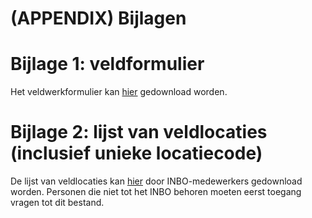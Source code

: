 # (APPENDIX) Bijlagen {.unnumbered}

# Bijlage 1: veldformulier {#veldformulier}

Het veldwerkformulier kan [hier](https://docs.google.com/spreadsheets/d/1sWFkdzMlyaL4iSN8bBfETIbfSq_ITkyC/edit#gid=838496352) gedownload worden.

# Bijlage 2: lijst van veldlocaties (inclusief unieke locatiecode) {#veldlocaties}

De lijst van veldlocaties kan [hier](https://docs.google.com/spreadsheets/d/1sWFkdzMlyaL4iSN8bBfETIbfSq_ITkyC/edit#gid=838496352) door INBO-medewerkers gedownload worden.
Personen die niet tot het INBO behoren moeten eerst toegang vragen tot dit bestand.
